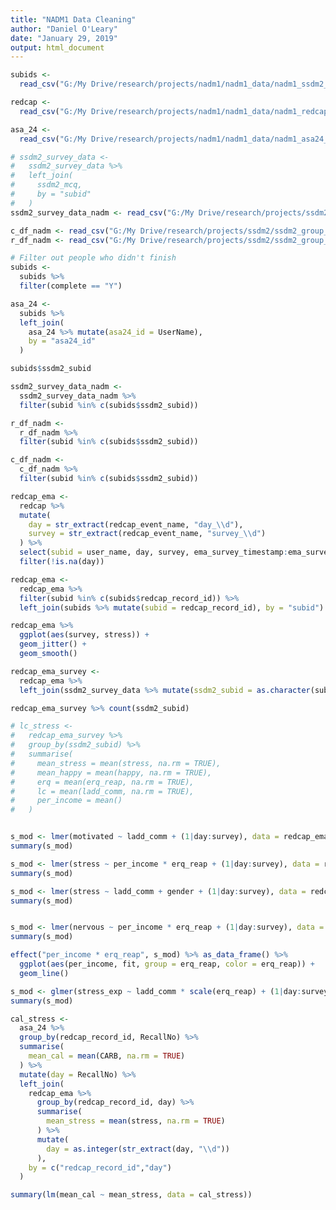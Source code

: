 ```yaml
---
title: "NADM1 Data Cleaning"
author: "Daniel O'Leary"
date: "January 29, 2019"
output: html_document
---
```


```r
subids <-
  read_csv("G:/My Drive/research/projects/nadm1/nadm1_data/nadm1_ssdm2_subids.csv")

redcap <-
  read_csv("G:/My Drive/research/projects/nadm1/nadm1_data/nadm1_redcap_data/nadm1_ema_01_29_1905.csv")

asa_24 <-
  read_csv("G:/My Drive/research/projects/nadm1/nadm1_data/nadm1_asa24_data/nadm1_2019-01-30_80657/nadm1_2019-01-30_80657_TNS.csv")

# ssdm2_survey_data <-
#   ssdm2_survey_data %>% 
#   left_join(
#     ssdm2_mcq,
#     by = "subid"
#   )
ssdm2_survey_data_nadm <- read_csv("G:/My Drive/research/projects/ssdm2/ssdm2_group_data/ssdm2_survey_data.csv")

c_df_nadm <- read_csv("G:/My Drive/research/projects/ssdm2/ssdm2_group_data/ssdm2_choices_survey.csv")
r_df_nadm <- read_csv("G:/My Drive/research/projects/ssdm2/ssdm2_group_data/ssdm2_ratings_survey.csv")
```

```r
# Filter out people who didn't finish
subids <-
  subids %>% 
  filter(complete == "Y")
```

```r
asa_24 <-
  subids %>% 
  left_join(
    asa_24 %>% mutate(asa24_id = UserName),
    by = "asa24_id"
  )
```


```r
subids$ssdm2_subid

ssdm2_survey_data_nadm <-
  ssdm2_survey_data_nadm %>% 
  filter(subid %in% c(subids$ssdm2_subid))

r_df_nadm <-
  r_df_nadm %>% 
  filter(subid %in% c(subids$ssdm2_subid))

c_df_nadm <-
  c_df_nadm %>% 
  filter(subid %in% c(subids$ssdm2_subid))


```


```r
redcap_ema <-
  redcap %>%
  mutate(
    day = str_extract(redcap_event_name, "day_\\d"),
    survey = str_extract(redcap_event_name, "survey_\\d")
  ) %>% 
  select(subid = user_name, day, survey, ema_survey_timestamp:ema_survey_complete) %>% 
  filter(!is.na(day))

redcap_ema <-
  redcap_ema %>% 
  filter(subid %in% c(subids$redcap_record_id)) %>% 
  left_join(subids %>% mutate(subid = redcap_record_id), by = "subid")
```


```r
redcap_ema %>% 
  ggplot(aes(survey, stress)) +
  geom_jitter() +
  geom_smooth()
```


```r
redcap_ema_survey <-
  redcap_ema %>% 
  left_join(ssdm2_survey_data %>% mutate(ssdm2_subid = as.character(subid)), by = "ssdm2_subid") 
```

```r
redcap_ema_survey %>% count(ssdm2_subid)
```

```r
# lc_stress <-
#   redcap_ema_survey %>% 
#   group_by(ssdm2_subid) %>% 
#   summarise(
#     mean_stress = mean(stress, na.rm = TRUE),
#     mean_happy = mean(happy, na.rm = TRUE),
#     erq = mean(erq_reap, na.rm = TRUE),
#     lc = mean(ladd_comm, na.rm = TRUE),
#     per_income = mean()
#   )


s_mod <- lmer(motivated ~ ladd_comm + (1|day:survey), data = redcap_ema_survey)
summary(s_mod)

s_mod <- lmer(stress ~ per_income * erq_reap + (1|day:survey), data = redcap_ema_survey[redcap_ema_survey$per_income != 14,])
summary(s_mod)

s_mod <- lmer(stress ~ ladd_comm + gender + (1|day:survey), data = redcap_ema_survey)
summary(s_mod)


s_mod <- lmer(nervous ~ per_income * erq_reap + (1|day:survey), data = redcap_ema_survey[redcap_ema_survey$per_income != 14,])
summary(s_mod)

effect("per_income * erq_reap", s_mod) %>% as_data_frame() %>% 
  ggplot(aes(per_income, fit, group = erq_reap, color = erq_reap)) +
  geom_line()

s_mod <- glmer(stress_exp ~ ladd_comm * scale(erq_reap) + (1|day:survey), data = redcap_ema_survey, family = "binomial")
summary(s_mod)
```

```r
cal_stress <-
  asa_24 %>% 
  group_by(redcap_record_id, RecallNo) %>% 
  summarise(
    mean_cal = mean(CARB, na.rm = TRUE)
  ) %>% 
  mutate(day = RecallNo) %>% 
  left_join(
    redcap_ema %>% 
      group_by(redcap_record_id, day) %>% 
      summarise(
        mean_stress = mean(stress, na.rm = TRUE)
      ) %>% 
      mutate(
        day = as.integer(str_extract(day, "\\d"))
      ),
    by = c("redcap_record_id","day")
  )

summary(lm(mean_cal ~ mean_stress, data = cal_stress))
```


